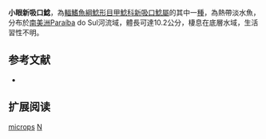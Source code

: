 {{expand|time=2015-02-07T13:06:31+00:00}}
{{Speciesbox
| name = 小眼新吸口鯰
| image = 
| image_width = 250px
| image_caption = 
| status = NE
| status_system = IUCN3.1
| genus = Neoplecostomus
| species = microps
| authority = [[Steindachner|Steindachner]], 1877
| synonyms = *''Plecostomus microps'', Steindachner, 1877
}}

'''小眼新吸口鯰'''，為[[輻鰭魚綱|輻鰭魚綱]][[鯰形目|鯰形目]][[甲鯰科|甲鯰科]][[新吸口鯰屬|新吸口鯰屬]]的其中一[[種|種]]，為熱帶淡水魚，分布於[[南美洲|南美洲]]Paraíba do Sul河流域，體長可達10.2公分，棲息在底層水域，生活習性不明。

==参考文献==
*{{FishBase_species|genus=Neoplecostomus|species=microps|year=2015|month=2}}

== 扩展阅读 ==
{{refbegin}}
{{wikispecies-inline|Neoplecostomus microps|小眼新吸口鯰}}
{{refend}}
{{Taxonbar|from=Q3765607}}

[[Category:新吸口鯰屬|microps]]
[[Category:1877年描述的鱼类|N]]